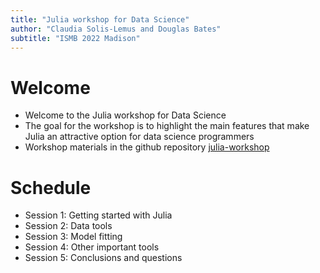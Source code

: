 ```yaml
---
title: "Julia workshop for Data Science"
author: "Claudia Solis-Lemus and Douglas Bates"
subtitle: "ISMB 2022 Madison"
---
```


# Welcome

- Welcome to the Julia workshop for Data Science
- The goal for the workshop is to highlight the main features that make Julia an attractive option for data science programmers
- Workshop materials in the github repository [julia-workshop](https://github.com/crsl4/julia-workshop)

# Schedule

::: {.incremental}
- Session 1: Getting started with Julia
- Session 2: Data tools
- Session 3: Model fitting
- Session 4: Other important tools
- Session 5: Conclusions and questions
:::
